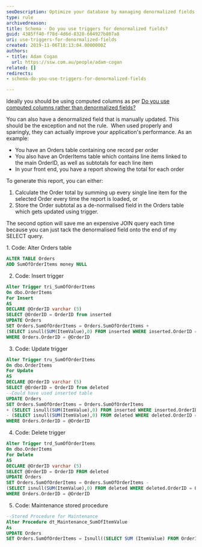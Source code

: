 ```yaml
---
seoDescription: Optimize your database by managing denormalized fields with triggers to enhance query performance.
type: rule
archivedreason:
title: Schema - Do you use triggers for denormalized fields?
guid: 4385ff40-f78d-4d6d-8328-604927b807a8
uri: use-triggers-for-denormalized-fields
created: 2019-11-06T18:13:04.0000000Z
authors:
- title: Adam Cogan
  url: https://ssw.com.au/people/adam-cogan
related: []
redirects:
- schema-do-you-use-triggers-for-denormalized-fields

---
```


Ideally you should be using computed columns as per [Do you use computed columns rather than denormalized fields?](/use-computed-columns-rather-than-denormalized-fields)

You can also have a denormalized field that is manually updated. This should be the exception and not the rule.  When used properly and sparingly, they can actually improve your application's performance.
As an example:

* You have an Orders table containing one record per order
* You also have an OrderItems table which contains line items linked to the main OrderID, as well as subtotals for each line item
* In your front end, you have a report showing the total for each order

To generate this report, you can either:

1. Calculate the Order total by summing up every single line item for the selected Order every time the report is loaded, or
2. Store the Order subtotal as a de-normalised field in the Orders table which gets updated using trigger.

The second option will save me an expensive JOIN query each time because you can just tack the denormalised field onto the end of my SELECT query.

1. Code: Alter Orders table

```sql
ALTER TABLE Orders
ADD SumOfOrderItems money NULL
```

2. Code: Insert trigger

```sql
Alter Trigger tri_SumOfOrderItems
On dbo.OrderItems
For Insert
AS
DECLARE @OrderID varchar (5)
SELECT @OrderID = OrderID from inserted
UPDATE Orders
SET Orders.SumOfOrderItems = Orders.SumOfOrderItems +
(SELECT isnull(SUM(ItemValue),0) FROM inserted WHERE inserted.OrderID = Orders.OrderID)
WHERE Orders.OrderID = @OrderID
```

3. Code: Update trigger

```sql
Alter Trigger tru_SumOfOrderItems
On dbo.OrderItems
For Update
AS
DECLARE @OrderID varchar (5)
SELECT @OrderID = OrderID from deleted
--Could have used inserted table
UPDATE Orders
SET Orders.SumOfOrderItems = Orders.SumOfOrderItems
+ (SELECT isnull(SUM(ItemValue),0) FROM inserted WHERE inserted.OrderID = Orders.OrderID)
- (SELECT isnull(SUM(ItemValue),0) FROM deleted WHERE deleted.OrderID = Orders.OrderID)
WHERE Orders.OrderID = @OrderID
```

4. Code: Delete trigger

```sql
Alter Trigger trd_SumOfOrderItems
On dbo.OrderItems
For Delete
AS
DECLARE @OrderID varchar (5)
SELECT @OrderID = OrderID FROM deleted
UPDATE Orders
SET Orders.SumOfOrderItems = Orders.SumOfOrderItems -
(SELECT isnull(SUM(ItemValue),0) FROM deleted WHERE deleted.OrderID = Orders.OrderID)
WHERE Orders.OrderID = @OrderID
```

5. Code: Maintenance stored procedure

```sql
--Stored Procedure for Maintenance
Alter Procedure dt_Maintenance_SumOfItemValue
As
UPDATE Orders
SET Orders.SumOfOrderItems = Isnull((SELECT SUM (ItemValue) FROM OrderItems WHERE OrderItems.OrderID = Orders.OrderID),0)
```
